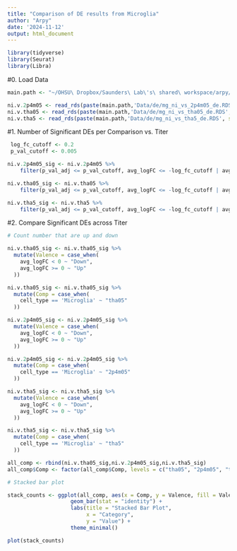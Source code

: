 ```yaml
---
title: "Comparison of DE results from Microglia"
author: "Arpy"
date: '2024-11-12'
output: html_document
---
```


```r
library(tidyverse)
library(Seurat)
library(Libra)
```

#0. Load Data
```r
main.path <- "~/OHSU\ Dropbox/Saunders\ Lab\'s\ shared\ workspace/arpy/manuscripts/2023_Thai2P4M_FeigeYoung/ms_analyses/2_greg_analysis/"

ni.v.2p4m05 <- read_rds(paste(main.path,'Data/de/mg_ni_vs_2p4m05_de.RDS', sep = ''))
ni.v.tha05 <- read_rds(paste(main.path,'Data/de/mg_ni_vs_tha05_de.RDS', sep = ''))
ni.v.tha5 <- read_rds(paste(main.path,'Data/de/mg_ni_vs_tha5_de.RDS', sep = ''))

```

#1. Number of Significant DEs per Comparison vs. Titer
```r
 log_fc_cutoff <- 0.2
 p_val_cutoff <- 0.005

ni.v.2p4m05_sig <- ni.v.2p4m05 %>%
    filter(p_val_adj <= p_val_cutoff, avg_logFC <= -log_fc_cutoff | avg_logFC >= log_fc_cutoff)

ni.v.tha05_sig <- ni.v.tha05 %>%
    filter(p_val_adj <= p_val_cutoff, avg_logFC <= -log_fc_cutoff | avg_logFC >= log_fc_cutoff)

ni.v.tha5_sig <- ni.v.tha5 %>%
    filter(p_val_adj <= p_val_cutoff, avg_logFC <= -log_fc_cutoff | avg_logFC >= log_fc_cutoff)

```

#2. Compare Significant DEs across Titer
```r
# Count number that are up and down

ni.v.tha05_sig <- ni.v.tha05_sig %>%
  mutate(Valence = case_when(
    avg_logFC < 0 ~ "Down",
    avg_logFC >= 0 ~ "Up"
  ))

ni.v.tha05_sig <- ni.v.tha05_sig %>%
  mutate(Comp = case_when(
    cell_type == 'Microglia' ~ "tha05"
  ))

ni.v.2p4m05_sig <- ni.v.2p4m05_sig %>%
  mutate(Valence = case_when(
    avg_logFC < 0 ~ "Down",
    avg_logFC >= 0 ~ "Up"
  ))

ni.v.2p4m05_sig <- ni.v.2p4m05_sig %>%
  mutate(Comp = case_when(
    cell_type == 'Microglia' ~ "2p4m05"
  ))

ni.v.tha5_sig <- ni.v.tha5_sig %>%
  mutate(Valence = case_when(
    avg_logFC < 0 ~ "Down",
    avg_logFC >= 0 ~ "Up"
  ))

ni.v.tha5_sig <- ni.v.tha5_sig %>%
  mutate(Comp = case_when(
    cell_type == 'Microglia' ~ "tha5"
  ))

all_comp <- rbind(ni.v.tha05_sig,ni.v.2p4m05_sig,ni.v.tha5_sig)
all_comp$Comp <- factor(all_comp$Comp, levels = c("tha05", "2p4m05", "tha5"))

# Stacked bar plot

stack_counts <- ggplot(all_comp, aes(x = Comp, y = Valence, fill = Valence)) +
                    geom_bar(stat = "identity") +
                    labs(title = "Stacked Bar Plot",
                         x = "Category",
                         y = "Value") +
                    theme_minimal()

plot(stack_counts)

```







